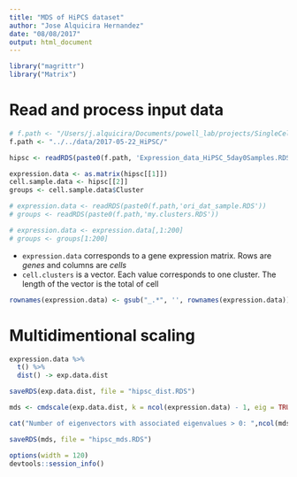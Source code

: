 ```yaml
---
title: "MDS of HiPCS dataset"
author: "Jose Alquicira Hernandez"
date: "08/08/2017"
output: html_document
---
```


```r
library("magrittr")
library("Matrix")
```

# Read and process input data

```r
# f.path <- "/Users/j.alquicira/Documents/powell_lab/projects/SingleCell_Prediction/results/2017-05-22_IPSCAnalysis/test/"
f.path <- "../../data/2017-05-22_HiPSC/"

hipsc <- readRDS(paste0(f.path, 'Expression_data_HiPSC_5day0Samples.RDS'))

expression.data <- as.matrix(hipsc[[1]])
cell.sample.data <- hipsc[[2]]
groups <- cell.sample.data$Cluster

# expression.data <- readRDS(paste0(f.path,'ori_dat_sample.RDS'))
# groups <- readRDS(paste0(f.path,'my.clusters.RDS'))

# expression.data <- expression.data[,1:200]
# groups <- groups[1:200]
```


- `expression.data` corresponds to a gene expression matrix. Rows are *genes* and columns are *cells*
- `cell.clusters` is a vector. Each value corresponds to one cluster. The length of the vector is the total of cell


```r
rownames(expression.data) <- gsub("_.*", '', rownames(expression.data))
```

# Multidimentional scaling

```r
expression.data %>% 
  t() %>% 
  dist() -> exp.data.dist

saveRDS(exp.data.dist, file = "hipsc_dist.RDS")
```

```r
mds <- cmdscale(exp.data.dist, k = ncol(expression.data) - 1, eig = TRUE)

cat("Number of eigenvectors with associated eigenvalues > 0: ",ncol(mds$points))

saveRDS(mds, file = "hipsc_mds.RDS")
```


```r
options(width = 120)
devtools::session_info()
```
